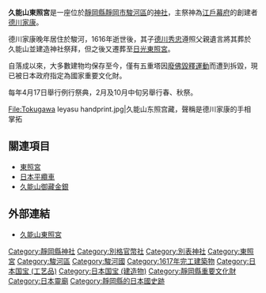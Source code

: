 {{日本神社
| name = 久能山東照宮
| img = File:Haiden of Kunozan Toshogu.jpg
| img_capt = 拜殿
| image_width = 250px
| nihongo =久能山東照宮
| hiragana =くのうざんとうしょうぐう
| romaji =Kunōzan Tōshō-gū
| location = [[靜岡縣|靜岡縣]][[靜岡市|靜岡市]][[駿河區|駿河區]]
| god = [[德川家康|德川家康]]
| type = [[社格|別格官幣社]]・[[別表神社|別表神社]]
| struct =  [[權現造|權現造]]
| open_year = 1617年（[[元和_(後水尾天皇)|元和]]3年）
| cere_date = 4月17日|}}

'''久能山東照宮'''是一座位於[[靜岡縣|靜岡縣]][[靜岡市|靜岡市]][[駿河區|駿河區]]的[[神社|神社]]，主祭神為[[江戶幕府|江戶幕府]]的創建者[[德川家康|德川家康]]。

德川家康晚年居住於駿河，1616年逝世後，其子[[德川秀忠|德川秀忠]]遵照父親遺言將其葬於久能山並建造神社祭拜，但之後又遷葬至[[日光東照宮|日光東照宮]]。

自落成以來，大多數建物均保存至今，僅有五重塔因[[廢佛毀釋|廢佛毀釋運動]]而遭到拆毀，現已被日本政府指定為國家重要文化財。

每年4月17日舉行例行祭典，2月及10月中旬另舉行春、秋祭。
<gallery>
File:Tokugawa Ieyasu handprint.jpg|久能山东照宫藏，聲稱是德川家康的手相掌拓
</gallery>
==關連項目==
*[[東照宮|東照宮]]
*[[日本平纜車|日本平纜車]]
*[[久能山御藏金銀|久能山御藏金銀]]


==外部連結==
{{Commonscat|Kunōzan Tōshō-gū}}
*{{ja}}[http://www.toshogu.or.jp/ 久能山東照宮] {{Wayback|url=http://www.toshogu.or.jp/ |date=20210206094700 }}

{{近代社格制度}}

{{coord|34.964742|N|138.467642|E|format=dms|region:JP-22_type:landmark|display=title}}
[[Category:靜岡縣神社|Category:靜岡縣神社]]
[[Category:別格官幣社|Category:別格官幣社]]
[[Category:別表神社|Category:別表神社]]
[[Category:東照宮|Category:東照宮]]
[[Category:駿河區|Category:駿河區]]
[[Category:駿河國|Category:駿河國]]
[[Category:1617年完工建築物|Category:1617年完工建築物]]
[[Category:日本国宝_(工艺品)|Category:日本国宝 (工艺品)]]
[[Category:日本国宝_(建造物)|Category:日本国宝 (建造物)]]
[[Category:靜岡縣重要文化財|Category:靜岡縣重要文化財]]
[[Category:日本靈廟|Category:日本靈廟]]
[[Category:靜岡縣的日本國史跡|Category:靜岡縣的日本國史跡]]

{{japan-stub}}